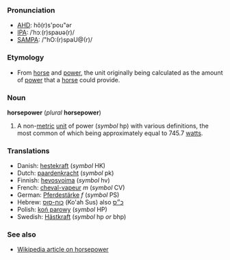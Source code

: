 ===Pronunciation===
*[[AHD]]: hô(r)s'pou"ər
*[[IPA]]: /ˈhɔː(r)spaʊə(r)/
*[[SAMPA]]: /"hO:(r)spaU@(r)/

===Etymology===
*From [[horse]] and [[power]], the unit originally being calculated as the amount of [[power]] that a [[horse]] could provide.

===Noun===
'''horsepower''' (''plural'' '''horsepower''')

#A non-[[metric]] [[unit]] of power (''symbol'' hp) with various definitions, the most common of which being approximately equal to 745.7 [[watt]]s.

===Translations===
*Danish: [[hestekraft]] (''symbol'' HK)
*Dutch: [[paardenkracht]] (''symbol'' pk)
*Finnish: [[hevosvoima]] (''symbol'' hv)
*French: [[cheval-vapeur]] ''m'' (''symbol'' CV)
*German: [[Pferdestärke]] ''f'' (''symbol'' PS)
*Hebrew: [[כוח-סוס]] (Ko'ah Sus) also [[כ״ס]]
*Polish: [[koń parowy]] (''symbol'' HP)
*Swedish: [[Hästkraft]] (''symbol'' hp ''or'' bhp)

===See also===
*[[en:Horsepower|Wikipedia article on horsepower]]